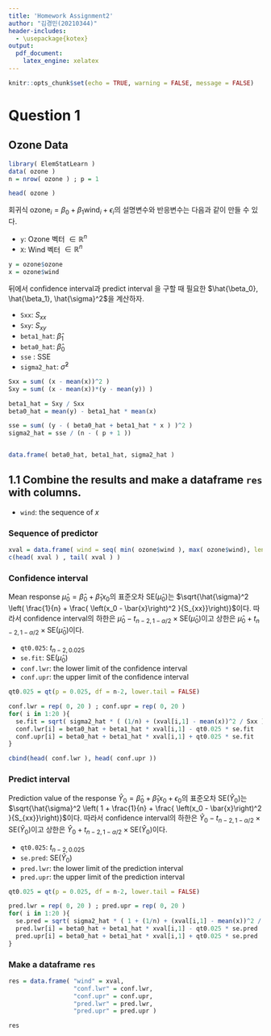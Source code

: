 ```yaml
---
title: 'Homework Assignment2'
author: "김경민(20210344)"
header-includes:
  - \usepackage{kotex}
output: 
  pdf_document:
    latex_engine: xelatex
---
```


```r
knitr::opts_chunk$set(echo = TRUE, warning = FALSE, message = FALSE)
```

\newpage


#  Question 1
## Ozone Data
```r
library( ElemStatLearn )
data( ozone )
n = nrow( ozone ) ; p = 1

head( ozone )
```

회귀식 $\text{ozone}_i = \beta_0 + \beta_1 \text{wind}_i + \epsilon_i$의 설명변수와 반응변수는 다음과 같이 만들 수 있다.

* `y`: Ozone  벡터 $\in \mathbb{R}^n$
* `X`: Wind 벡터 $\in \mathbb{R}^n$ 

```r
y = ozone$ozone 
x = ozone$wind 
```


뒤에서 confidence interval과 predict interval 을 구할 때 필요한 $\hat{\beta_0}, \hat{\beta_1}, \hat{\sigma}^2$을 계산하자.

- `Sxx`: $S_{xx}$
- `Sxy`: $S_{xy}$
- `beta1_hat`: $\hat{\beta}_1$
- `beta0_hat`: $\hat{\beta}_0$
- `sse` : SSE
- `sigma2_hat`: $\hat{\sigma}^2$
```r
Sxx = sum( (x - mean(x))^2 )
Sxy = sum( (x - mean(x))*(y - mean(y)) )

beta1_hat = Sxy / Sxx
beta0_hat = mean(y) - beta1_hat * mean(x)

sse = sum( (y - ( beta0_hat + beta1_hat * x ) )^2 )
sigma2_hat = sse / (n - ( p + 1 ))


data.frame( beta0_hat, beta1_hat, sigma2_hat )
```

\newpage

## 1.1 Combine the results and make a dataframe `res` with columns.

- `wind`: the sequence of $x$

### Sequence of predictor
```r
xval = data.frame( wind = seq( min( ozone$wind ), max( ozone$wind), length.out = 20 ) )
c(head( xval ) , tail( xval ) )
```




### Confidence interval 
Mean response $\hat{\mu}_0 = \hat{\beta}_0 + \hat{\beta}_1 x_0$의 표준오차 $\text{SE}\left( \hat{\mu}_0\right)$는 $\sqrt{\hat{\sigma}^2 \left( \frac{1}{n} + \frac{ \left(x_0 - \bar{x}\right)^2 }{S_{xx}}\right)}$이다. 따라서  confidence interval의 하한은 $\hat{\mu}_0 - t_{n-2, 1-\alpha / 2} \times \text{SE} \left( \hat{\mu}_0 \right)$이고 상한은 $\hat{\mu}_0 + t_{n-2, 1-\alpha / 2} \times \text{SE} \left( \hat{\mu}_0 \right)$이다. 

- `qt0.025`: $t_{n-2,\, 0.025}$
- `se.fit`: $\text{SE}\left( \hat{\mu}_0\right)$
- `conf.lwr`: the lower limit of the confidence interval
- `conf.upr`: the upper limit of the confidence interval
```r
qt0.025 = qt(p = 0.025, df = n-2, lower.tail = FALSE)

conf.lwr = rep( 0, 20 ) ; conf.upr = rep( 0, 20 )
for( i in 1:20 ){
  se.fit = sqrt( sigma2_hat * ( (1/n) + (xval[i,1] - mean(x))^2 / Sxx ) )
  conf.lwr[i] = beta0_hat + beta1_hat * xval[i,1] - qt0.025 * se.fit 
  conf.upr[i] = beta0_hat + beta1_hat * xval[i,1] + qt0.025 * se.fit 
}

cbind(head( conf.lwr ), head( conf.upr ))
```
\newpage

### Predict interval 
Prediction value of the response $\hat{Y}_0 = \hat{\beta}_0 + \hat{\beta}_1 x_0 + \epsilon_0$의 표준오차 $\text{SE}\left( \hat{Y}_0\right)$는 $\sqrt{\hat{\sigma}^2 \left( 1 + \frac{1}{n} + \frac{ \left(x_0 - \bar{x}\right)^2 }{S_{xx}}\right)}$이다. 따라서  confidence interval의 하한은 $\hat{Y}_0 - t_{n-2, 1-\alpha / 2} \times \text{SE} \left( \hat{Y}_0 \right)$이고 상한은 $\hat{Y}_0 + t_{n-2, 1-\alpha / 2} \times \text{SE} \left( \hat{Y}_0 \right)$이다. 

- `qt0.025`: $t_{n-2,\, 0.025}$
- `se.pred`: $\text{SE}\left( \hat{Y}_0\right)$
- `pred.lwr`: the lower limit of the prediction interval
- `pred.upr`: the upper limit of the prediction interval


```r
qt0.025 = qt(p = 0.025, df = n-2, lower.tail = FALSE)

pred.lwr = rep( 0, 20 ) ; pred.upr = rep( 0, 20 )
for( i in 1:20 ){
  se.pred = sqrt( sigma2_hat * ( 1 + (1/n) + (xval[i,1] - mean(x))^2 / Sxx ) )
  pred.lwr[i] = beta0_hat + beta1_hat * xval[i,1] - qt0.025 * se.pred 
  pred.upr[i] = beta0_hat + beta1_hat * xval[i,1] + qt0.025 * se.pred 
}
```


### Make a dataframe `res`
```r
res = data.frame( "wind" = xval,
                  "conf.lwr" = conf.lwr,
                  "conf.upr" = conf.upr,
                  "pred.lwr" = pred.lwr,
                  "pred.upr" = pred.upr )

res
```




